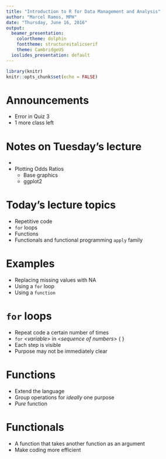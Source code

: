 ```yaml
---
title: "Introduction to R for Data Management and Analysis"
author: "Marcel Ramos, MPH"
date: "Thursday, June 16, 2016"
output:
  beamer_presentation:
    colortheme: dolphin
    fonttheme: structureitalicserif
    theme: CambridgeUS
  ioslides_presentation: default
---
```


```r
library(knitr)
knitr::opts_chunk$set(echo = FALSE)
```

# Announcements

* Error in Quiz 3
* 1 more class left

# Notes on Tuesday's lecture

* [\color{blue}{Interactivity}](http://mramos.shinyapps.io/obView)
* Plotting Odds Ratios
    * Base graphics
    * ggplot2

# Today's lecture topics

* Repetitive code
* `for` loops
* Functions
* Functionals and functional programming
    `apply` family

# Examples

* Replacing missing values with NA
* Using a `for` loop
* Using a `function`

# `for` loops

* Repeat code a certain number of times
* `for` <_variable_> in <_sequence of numbers_> {  }
* Each step is visible
* Purpose may not be immediately clear

# Functions

* Extend the language
* Group operations for _ideally_ one purpose
* _Pure_ function

# Functionals

* A function that takes another function as an argument
* Make coding more efficient
